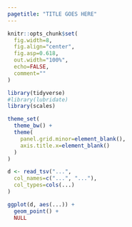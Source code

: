 ```yaml
---
pagetitle: "TITLE GOES HERE"
---
```


```r

knitr::opts_chunk$set(
  fig.width=8,
  fig.align="center",
  fig.asp=0.618,
  out.width="100%",
  echo=FALSE,
  comment=""
)

library(tidyverse)
#library(lubridate)
library(scales)

theme_set(
  theme_bw() +
  theme(
    panel.grid.minor=element_blank(),
    axis.title.x=element_blank()
  )
)

```

```r

d <- read_tsv("...",
  col_names=c("...", "..."),
  col_types=cols(...)
)

```

```r

ggplot(d, aes(...)) +
  geom_point() +
  NULL

```

